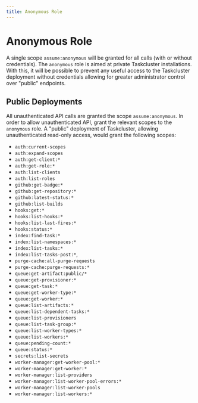 ```yaml
---
title: Anonymous Role
---
```


# Anonymous Role

A single scope `assume:anonymous` will be granted for all calls (with or without credentials).
The `anonymous` role is aimed at private Taskcluster installations. With this, it will
be possible to prevent any useful access to the Taskcluster deployment without credentials
allowing for greater administrator control over "public" endpoints.

## Public Deployments

All unauthenticated API calls are granted the scope `assume:anonymous`.
In order to allow unauthenticated API, grant the relevant scopes to the `anonymous` role.
A "public" deployment of Taskcluster, allowing unauthenticated read-only access, would grant the following scopes:

  - `auth:current-scopes`
  - `auth:expand-scopes`
  - `auth:get-client:*`
  - `auth:get-role:*`
  - `auth:list-clients`
  - `auth:list-roles`
  - `github:get-badge:*`
  - `github:get-repository:*`
  - `github:latest-status:*`
  - `github:list-builds`
  - `hooks:get:*`
  - `hooks:list-hooks:*`
  - `hooks:list-last-fires:*`
  - `hooks:status:*`
  - `index:find-task:*`
  - `index:list-namespaces:*`
  - `index:list-tasks:*`
  - `index:list-tasks-post:*`,
  - `purge-cache:all-purge-requests`
  - `purge-cache:purge-requests:*`
  - `queue:get-artifact:public/*`
  - `queue:get-provisioner:*`
  - `queue:get-task:*`
  - `queue:get-worker-type:*`
  - `queue:get-worker:*`
  - `queue:list-artifacts:*`
  - `queue:list-dependent-tasks:*`
  - `queue:list-provisioners`
  - `queue:list-task-group:*`
  - `queue:list-worker-types:*`
  - `queue:list-workers:*`
  - `queue:pending-count:*`
  - `queue:status:*`
  - `secrets:list-secrets`
  - `worker-manager:get-worker-pool:*`
  - `worker-manager:get-worker:*`
  - `worker-manager:list-providers`
  - `worker-manager:list-worker-pool-errors:*`
  - `worker-manager:list-worker-pools`
  - `worker-manager:list-workers:*`

